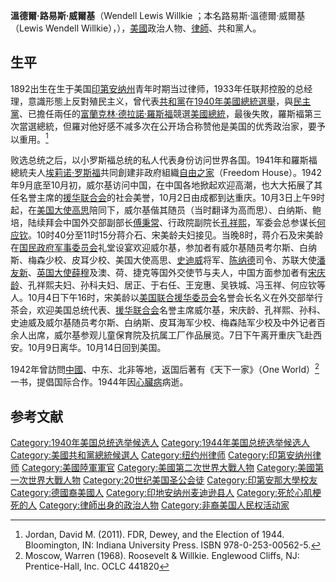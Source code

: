 {{Infobox Politician
| name          = 溫德爾·威爾基<br /><small>Wendell Willkie</small>
| image         = WendellWillkie.png
| caption       = 
| small_image   = 
| birth_date    = {{birth date|1892|2|18}}
| birth_place   = {{USA}}[[印第安納州|印第安納州]][[艾伍德|艾伍德]]
| death_date    = {{death date and age|1944|10|8|1892|2|18}}
| death_place   = {{USA}}[[紐約州|紐約州]][[紐約|紐約]]
| constituency  = 
| party         = [[共和黨_(美國)|共和黨]]
| spouse        = Edith Willkie(1890-1978),1918年结婚
| profession    = [[律師|律師]]
| religion      = [[美國聖公會|美國聖公會]]
| alma_mater    = [[印第安納大學|印第安納大學]]
| signature     = Wendell Wilkie Signature.svg
| footnotes     = 
}}
'''溫德爾·路易斯·威爾基'''（Wendell Lewis Willkie {{IPA-en|ˈwɪlki|pron}}；本名路易斯·溫德爾·威爾基（Lewis Wendell Willkie），{{bd|1892年|2月18日|1944年|10月8日}}），[[美國|美國]]政治人物、[[律師|律師]]、共和黨人。

== 生平 ==
1892出生在生于美国[[印第安纳州|印第安纳州]]青年时期当过律师，1933年任联邦控股的{{tsl|en|Commonwealth & Southern Corporation|联邦与南方电力公司}}总经理，意識形態上反對殖民主义，曾代表[[共和黨_(美國)|共和黨]]在[[1940年美國總統選舉|1940年美國總統選舉]]，與[[民主黨_(美國)|民主黨]]、已擔任兩任的[[富蘭克林·德拉諾·羅斯福|富蘭克林·德拉諾·羅斯福]]競選[[美國總統|美國總統]]，最後失敗，羅斯褔第三次當選總統，但羅对他好感不减多次在公开场合称赞他是美国的优秀政治家，要予以重用。<ref>Jordan, David M. (2011). FDR, Dewey, and the Election of 1944. Bloomington, IN: Indiana University Press. ISBN 978-0-253-00562-5.</ref>

败选总统之后，以小罗斯福总统的私人代表身份访问世界各国。1941年和羅斯福總統夫人[[埃莉诺·罗斯福|埃莉诺·罗斯福]]共同創建非政府組織[[自由之家|自由之家]]（Freedom House）。1942年9月底至10月初，威尔基访问中国，在中国各地掀起欢迎高潮，也大大拓展了其任名誉主席的[[援华联合会|援华联合会]]的社会美誉，10月2日由成都到达重庆。10月3日上午9时起，在[[美国驻华大使列表|美国大使]][[高思|高思]]陪同下，威尔基偕其随员{{tsl|en|Gardner Milk Cowles|迈可·考尔斯}}（当时翻译为高而思）、白纳斯、鲍培，陆续拜会中国外交部副部长[[傅秉常|傅秉常]]、行政院副院长[[孔祥熙|孔祥熙]]，军委会总参谋长[[何应钦|何应钦]]。10时40分至11时15分蒋介石、宋美龄夫妇接见。当晚8时，蒋介石及宋美龄在[[国民政府军事委员会|国民政府军事委员会]]礼堂设宴欢迎威尔基，参加者有威尔基随员考尔斯、白纳斯、梅森少校、皮耳少校、美国大使高思、[[史迪威|史迪威]]将军、[[陈纳德|陈纳德]]司令、苏联大使[[潘友新|潘友新]]、[[英國駐華大使列表|英国大使]][[薛穆|薛穆]]及澳、荷、捷克等国外交使节与夫人，中国方面参加者有[[宋庆龄|宋庆龄]]、孔祥熙夫妇、孙科夫妇、居正、于右任、王宠惠、吴铁城、冯玉祥、何应钦等人。10月4日下午16时，宋美龄以[[援华联合会|美国联合援华委员会]]名誉会长名义在外交部举行茶会，欢迎美国总统代表、[[援华联合会|援华联合会]]名誉主席威尔基，宋庆龄、孔祥熙、孙科、史迪威及威尔基随员考尔斯、白纳斯、皮耳海军少校、梅森陆军少校及中外记者百余人出席，威尔基参观儿童保育院及抗属工厂作品展览。7日下午离开重庆飞赴西安。10月9日离华。10月14日回到美国。 

1942年曾訪問[[中華民國_(大陸時期)|中國]]、中东、北非等地，返国后著有《天下一家》（One World）<ref>Moscow, Warren (1968). Roosevelt & Willkie. Englewood Cliffs, NJ: Prentice-Hall, Inc. OCLC 441820</ref>一书，提倡国际合作。1944年因[[心臟病|心臟病]]病逝。

==参考文献==
{{reflist}}

{{Authority control}}
{{DEFAULTSORT:Willkie, Wendell}}
[[Category:1940年美国总统选举候选人|Category:1940年美国总统选举候选人]]
[[Category:1944年美国总统选举候选人|Category:1944年美国总统选举候选人]]
[[Category:美國共和黨總統候選人|Category:美國共和黨總統候選人]]
[[Category:纽约州律师|Category:纽约州律师]]
[[Category:印第安纳州律师|Category:印第安纳州律师]]
[[Category:美國陸軍軍官|Category:美國陸軍軍官]]
[[Category:美國第二次世界大戰人物|Category:美國第二次世界大戰人物]]
[[Category:美國第一次世界大戰人物|Category:美國第一次世界大戰人物]]
[[Category:20世纪美国圣公会徒|Category:20世纪美国圣公会徒]]
[[Category:印第安那大學校友|Category:印第安那大學校友]]
[[Category:德國裔美國人|Category:德國裔美國人]]
[[Category:印地安纳州麦迪逊县人|Category:印地安纳州麦迪逊县人]]
[[Category:死於心肌梗死的人|Category:死於心肌梗死的人]]
[[Category:律師出身的政治人物|Category:律師出身的政治人物]]
[[Category:非裔美国人民权活动家|Category:非裔美国人民权活动家]]